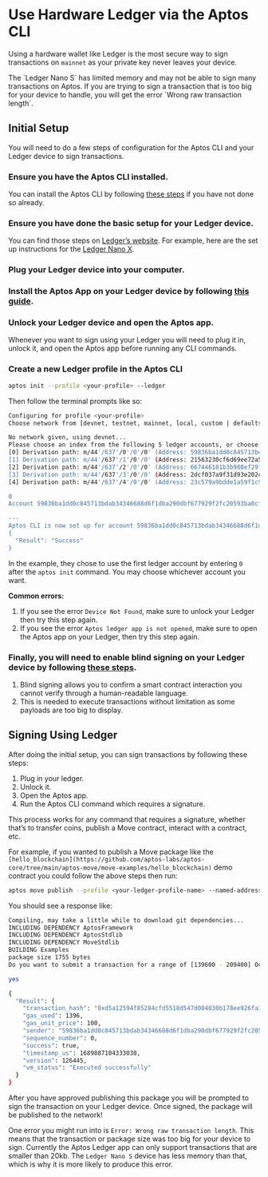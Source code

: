 
# Use Hardware Ledger via the Aptos CLI

Using a hardware wallet like Ledger is the most secure way to sign transactions on `mainnet` as your private key never leaves your device.

<Callout type="warning">
The `Ledger Nano S` has limited memory and may not be able to sign many transactions on Aptos. If you are trying to sign a transaction that is too big for your device to handle, you will get the error `Wrong raw transaction length`.
</Callout>

## Initial Setup

You will need to do a few steps of configuration for the Aptos CLI and your Ledger device to sign transactions.
<Steps>
### Ensure you have the Aptos CLI installed. 
   You can install the Aptos CLI by following [these steps](../../install-cli.mdx) if you have not done so already.
### Ensure you have done the basic setup for your Ledger device.
   You can find those steps on [Ledger’s website](https://www.ledger.com/). For example, here are the set up instructions for the [Ledger Nano X](https://support.ledger.com/hc/en-us/articles/360018784134-Set-up-your-Ledger-Nano-X?docs=true).
### Plug your Ledger device into your computer.
### Install the Aptos App on your Ledger device by following [this guide](https://support.ledger.com/hc/en-us/articles/7326502672285-Aptos-APT?docs=true).
### Unlock your Ledger device and open the Aptos app.

   <Callout type="info" emoji="ℹ️">
   Whenever you want to sign using your Ledger you will need to plug it in, unlock it, and open the Aptos app before running any CLI commands.
   </Callout>

### Create a new Ledger profile in the Aptos CLI

   ```bash filename="Terminal"
   aptos init --profile <your-profile> --ledger
   ```

   Then follow the terminal prompts like so:

   ```bash filename="Terminal"
   Configuring for profile <your-profile>
   Choose network from [devnet, testnet, mainnet, local, custom | defaults to devnet]

   No network given, using devnet...
   Please choose an index from the following 5 ledger accounts, or choose an arbitrary index that you want to use:
   [0] Derivation path: m/44'/637'/0'/0'/0' (Address: 59836ba1dd0c845713bdab34346688d6f1dba290dbf677929f2fc20593ba0cfb)
   [1] Derivation path: m/44'/637'/1'/0'/0' (Address: 21563230cf6d69ee72a51d21920430d844ee48235e708edbafbc69708075a86e)
   [2] Derivation path: m/44'/637'/2'/0'/0' (Address: 667446181b3b980ef29f5145a7a2cc34d433fc3ee8c97fc044fd978435f2cb8d)
   [3] Derivation path: m/44'/637'/3'/0'/0' (Address: 2dcf037a9f31d93e202c074229a1b69ea8ee4d2f2d63323476001c65b0ec4f31)
   [4] Derivation path: m/44'/637'/4'/0'/0' (Address: 23c579a9bdde1a59f1c9d36d8d379aeefe7a5997b5b58bd5a5b0c12a4f170431)

   0
   Account 59836ba1dd0c845713bdab34346688d6f1dba290dbf677929f2fc20593ba0cfb has been already found on-chain

   ---
   Aptos CLI is now set up for account 59836ba1dd0c845713bdab34346688d6f1dba290dbf677929f2fc20593ba0cfb as profile <your-profile>!  Run `aptos --help` for more information about commands
   {
     "Result": "Success"
   }
   ```

   In the example, they chose to use the first ledger account by entering `0` after the `aptos init` command. You may choose whichever account you want.

   **Common errors:**

   1. If you see the error `Device Not Found`, make sure to unlock your Ledger then try this step again.
   2. If you see the error `Aptos ledger app is not opened`, make sure to open the Aptos app on your Ledger, then try this step again.

### Finally, you will need to enable blind signing on your Ledger device by following [these steps](https://medium.com/@DavidLehman24/how-to-enable-disable-blind-signing-on-ledger-wallet-99113a85cdad).
   1. Blind signing allows you to confirm a smart contract interaction you cannot verify through a human-readable language.
   2. This is needed to execute transactions without limitation as some payloads are too big to display.
</Steps>

## Signing Using Ledger

After doing the initial setup, you can sign transactions by following these steps:

1. Plug in your ledger.
2. Unlock it.
3. Open the Aptos app.
4. Run the Aptos CLI command which requires a signature.

<Callout type="info" emoji="ℹ️">
This process works for any command that requires a signature, whether that’s to transfer coins, publish a Move contract, interact with a contract, etc.
</Callout>

For example, if you wanted to publish a Move package like the `[hello_blockchain](https://github.com/aptos-labs/aptos-core/tree/main/aptos-move/move-examples/hello_blockchain)` demo contract you could follow the above steps then run:

```bash filename="Terminal"
aptos move publish --profile <your-ledger-profile-name> --named-addresses hello_blockchain=<your-ledger-profile-name>
```

You should see a response like:

```bash filename="Terminal"
Compiling, may take a little while to download git dependencies...
INCLUDING DEPENDENCY AptosFramework
INCLUDING DEPENDENCY AptosStdlib
INCLUDING DEPENDENCY MoveStdlib
BUILDING Examples
package size 1755 bytes
Do you want to submit a transaction for a range of [139600 - 209400] Octas at a gas unit price of 100 Octas? [yes/no] >

yes

{
  "Result": {
    "transaction_hash": "0xd5a12594f85284cfd5518d547d084030b178ee926fa3d8cbf699cc0596eff538",
    "gas_used": 1396,
    "gas_unit_price": 100,
    "sender": "59836ba1dd0c845713bdab34346688d6f1dba290dbf677929f2fc20593ba0cfb",
    "sequence_number": 0,
    "success": true,
    "timestamp_us": 1689887104333038,
    "version": 126445,
    "vm_status": "Executed successfully"
  }
}

```

After you have approved publishing this package you will be prompted to sign the transaction on your Ledger device. Once signed, the package will be published to the network!

One error you might run into is `Error: Wrong raw transaction length`. This means that the transaction or package size was too big for your device to sign. Currently the Aptos Ledger app can only support transactions that are smaller than 20kb. The `Ledger Nano S` device has less memory than that, which is why it is more likely to produce this error.
